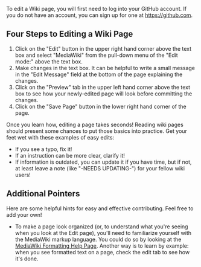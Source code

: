 To edit a Wiki page, you will first need to log into your GitHub account. If you do not have an account, you can sign up for one at https://github.com.

== Four Steps to Editing a Wiki Page == 
# Click on the "Edit" button in the upper right hand corner above the text box and select "MediaWiki" from the pull-down menu of the "Edit mode:" above the text box.
# Make changes in the text box. It can be helpful to write a small message in the "Edit Message" field at the bottom of the page explaining the changes.
# Click on the "Preview" tab in the upper left hand corner above the text box to see how your newly-edited page will look before committing the changes.
# Click on the "Save Page" button in the lower right hand corner of the page.
Once you learn how, editing a page takes seconds! Reading wiki pages should present some chances to put those basics into practice.  Get your feet wet with these examples of easy edits:
* If you see a typo, fix it!
* If an instruction can be more clear, clarify it!
* If information is outdated, you can update it if you have time, but if not, at least leave a note (like "-NEEDS UPDATING-") for your fellow wiki users!

== Additional Pointers ==
Here are some helpful hints for easy and effective contributing. Feel free to add your own!
* To make a page look organized (or, to understand what you're seeing when you look at the Edit page), you'll need to familiarize yourself with the MediaWiki markup language. You could do so by looking at the [http://www.mediawiki.org/wiki/Help:Formatting MediaWiki Formatting Help Page]. Another way is to learn by example: when you see formatted text on a page, check the edit tab to see how it's done.